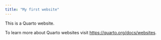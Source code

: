 ```yaml
---
title: "My first website"
---
```


This is a Quarto website.

To learn more about Quarto websites visit <https://quarto.org/docs/websites>.
